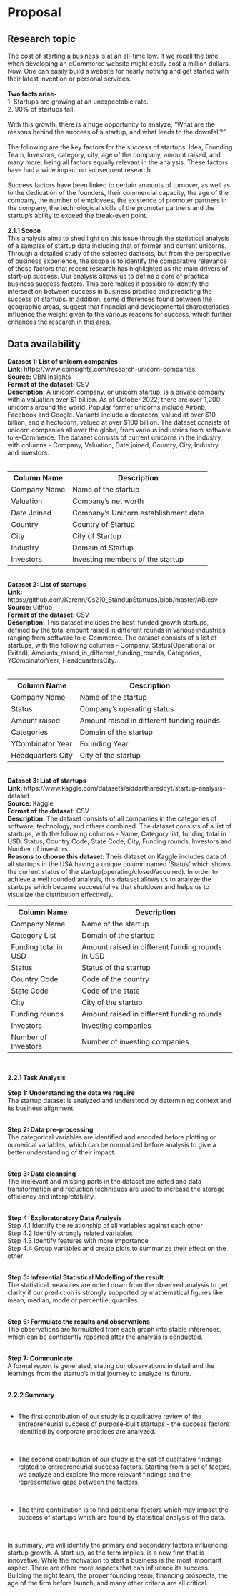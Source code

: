 # Proposal

## Research topic

The cost of starting a business is at an all-time low. If we recall the time when developing an eCommerce website might easily cost a million dollars. Now, One can easily build a website for nearly nothing and get started with their latest invention or personal services.
<br> <br>
<b> Two facts arise- </b>
<br>
1. Startups are growing at an unexpectable rate.
<br>
2. 90% of startups fail.
<br> <br>
With this growth, there is a huge opportunity to analyze, “What are the reasons behind the success of a startup, and what leads to the downfall?”.
<br> <br>
The following are the key factors for the success of startups: Idea, Founding Team, Investors, category, city, age of the company, amount raised, and many more; being all factors equally relevant in the analysis. These factors have had a wide impact on subsequent research.
<br> <br>
Success factors have been linked to certain amounts of turnover, as well as to the dedication of the founders, their commercial capacity, the age of the company, the number of employees, the existence of promoter partners in the company, the technological skills of the promoter partners and the startup’s ability to exceed the break-even point.
<br> <br>
<b>2.1.1 Scope</b> <br>
This analysis  aims to shed light on this issue through the statistical analysis of a samples of startup data including that of former and current unicorns. Through a detailed study of the selected daatsets, but from the perspective of business experience, the scope is to identify the comparative relevance of those factors that recent research has highlighted as the main drivers of start-up success. Our analysis allows us to define a core of practical business success factors. This core makes it possible to identify the intersection between success in business practice and predicting the success of startups. In addition, some differences found between the geographic areas, suggest that financial and developmental characteristics influence the weight given to the various reasons for success, which further enhances the research in this area.



## Data availability
<b> Dataset 1: List of unicorn companies </b>
<br> <b> Link: </b> <a> https://www.cbinsights.com/research-unicorn-companies </a> <br>
<b> Source: </b> CBN Insights<br>
<b> Format of the dataset: </b> CSV<br>
<b> Description: </b> A unicorn company, or unicorn startup, is a private company with a valuation over $1 billion. As of October 2022, there are over 1,200 unicorns around the world. Popular former unicorns include Airbnb, Facebook and Google. Variants include a decacorn, valued at over $10 billion, and a hectocorn, valued at over $100 billion. The dataset consists of unicorn companies all over the globe, from various industries from software to e-Commerce. The dataset consists of current unicorns in the industry, with columns - Company, Valuation, Date joined, Country, City, Industry, and Investors. <br>
<br>
<table>
  <tr>
    <th>Column Name</th>
    <th>Description</th>
  </tr>
  <tr>
    <td>Company Name</td>
    <td>Name of the startup</td>
  </tr>
  <tr>
    <td>Valuation</td>
    <td>Company's net worth</td>
  </tr>
    <tr>
    <td>Date Joined</td>
    <td>Company's Unicorn establishment date</td>
  </tr>
  <tr>
    <td>Country</td>
    <td>Country of Startup</td>
  </tr>
    <tr>
    <td>City</td>
    <td>City of Startup</td>
  </tr>
  <tr>
    <td>Industry</td>
    <td>Domain of Startup</td>
  </tr>
    <tr>
    <td>Investors </td>
    <td>Investing members of the startup</td>
  </tr>
</table>

<br> <b> Dataset 2: List of startups </b>
<br> <b>Link: </b> <a> https://github.com/Kerenn/Cs210_StandupStartups/blob/master/AB.csv </a> <br>
<b> Source: </b> Github<br>
<b> Format of the dataset: </b> CSV<br>
<b>Description: </b>This dataset includes the best-funded growth startups, defined by the total amount raised in different rounds in various industries ranging from software to e-Commerce. The dataset consists of a list of startups, with the following columns - Company, Status(Operational or Exited), Amounts_raised_in_different_funding_rounds, Categories, YCombinatorYear, HeadquartersCity. <br>
<br>
<table>
  <tr>
    <th>Column Name</th>
    <th>Description</th>
  </tr>
  <tr>
    <td>Company Name</td>
    <td>Name of the startup</td>
  </tr>
  <tr>
    <td>Status</td>
    <td>Company's operating status</td>
  </tr>
    <tr>
    <td>Amount raised</td>
    <td>Amount raised in different funding rounds</td>
  </tr>
  <tr>
    <td>Categories</td>
    <td>Domain of the startup</td>
  </tr>
    <tr>
    <td>YCombinator Year</td>
    <td> Founding Year </td>
  </tr>
  <tr>
    <td>Headquarters City</td>
    <td>City of the startup</td>
  </tr>
</table>

<br> <b> Dataset 3: List of startups </b>
<br> <b> Link: </b> <a> https://www.kaggle.com/datasets/siddarthareddyt/startup-analysis-dataset </a> <br>
<b> Source: </b> Kaggle<br>
<b>Format of the dataset: </b> CSV<br>
<b> Description: </b> The dataset consists of all companies in the categories of software, technology, and others combined. The dataset consists of a list of startups, with the following columns - Name, Category list, funding total in USD, Status, Country Code, State Code, City, Funding rounds, Investors and Number of investors. <br>
<b> Reasons to choose this dataset: </b> Theis dataset on Kaggle includes data of all startups in the USA having a unique column named ‘Status’ which shows the current status of the startup(operating/closed/acquired). In order to achieve a well rounded analysis, this dataset allows us to analyze the startups which became successful vs that shutdown and helps us to visualize the distribution effectively. <br>
<table>
  <tr>
    <th>Column Name</th>
    <th>Description</th>
  </tr>
  <tr>
    <td>Company Name</td>
    <td>Name of the startup</td>
  </tr>
  <tr>
    <td>Category List</td>
    <td>Domain of the startup</td>
  </tr>
    <tr>
    <td>Funding total in USD</td>
    <td>Amount raised in different funding rounds in USD</td>
  </tr>
  <tr>
    <td>Status</td>
    <td>Status of the startup</td>
  </tr>
    <tr>
    <td>Country Code</td>
    <td>Code of the country</td>
  </tr>
  <tr>
    <td>State Code</td>
    <td>Code of the state</td>
  </tr>
    <tr>
    <td>City</td>
    <td>City of the startup</td>
  </tr>
    <tr>
    <td>Funding rounds</td>
    <td>Amount raised in different funding rounds</td>
  </tr>
    <tr>
    <td>Investors</td>
    <td>Investing companies</td>
  </tr>
    <tr>
    <td>Number of Investors</td>
    <td>Number of investing companies</td>
  </tr>
</table>
<br>

<b> 2.2.1 Task Analysis </b>
<br> <br>
<b> Step 1: Understanding the data we require </b> <br>
The startup dataset is analyzed and understood by determining context and its business alignment. <br> <br>

<b> Step 2: Data pre-processing </b> <br>
The categorical variables are identified and encoded before plotting or numerical variables, which can be normalized before analysis to give a better understanding of their impact. <br> <br>

<b> Step 3: Data cleansing </b> <br>
The irrelevant and missing parts in the dataset are noted and data transformation and reduction techniques are used to increase the storage efficiency and interpretability. <br> <br>

<b> Step 4: Exploratoratory Data Analysis </b> <br>
Step 4.1 Identify the relationship of all variables against each other <br>
Step 4.2 Identify strongly related variables <br>
Step 4.3 Identify features with more importance <br>
Step 4.4 Group variables and create plots to summarize their effect on the other <br> <br>

<b> Step 5: Inferential Statistical Modelling of the result </b> <br>
The statistical measures are noted down from the observed analysis to get clarity if our prediction is strongly supported by mathematical figures like mean, median, mode or percentile, quartiles. <br> <br>

<b> Step 6: Formulate the results and observations </b> <br>
The observations are formulated from each graph into stable inferences, which can be confidently reported after the analysis is conducted. <br> <br>

<b> Step 7: Communicate </b> <br>
A formal report is generated, stating our observations in detail and the learnings from the startup’s initial journey to analyze its future.
<br> <br>

<b> 2.2.2 Summary </b>
<br> <br>
<ul> <li> The first contribution of our study is a qualitative review of the entrepreneurial success of purpose-built startups - the success factors identified by corporate practices are analyzed. </li>
<br>

<li> The second contribution of our study is the set of qualitative findings related to entrepreneurial success factors. Starting from a set of factors, we analyze and explore the more relevant findings and the representative gaps between the factors. </li>
<br>

<li> The third contribution is to find additional factors which may impact the success of startups which are found by statistical analysis of the data.  </li> </ul>
<br>

In summary, we will identify the primary and secondary factors influencing startup growth. A start-up, as the term implies, is a new firm that is innovative. While the motivation to start a business is the most important aspect. There are other more aspects that can influence its success. Building the right team, the proper founding team, financing prospects, the age of the firm before launch, and many other criteria are all critical.
